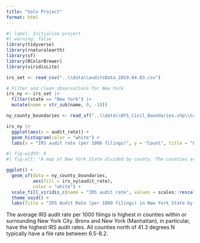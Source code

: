 ```yaml
---
title: "Solo Project"
format: html
---
```


```r
#| label: Initialize project
#| warning: false
library(tidyverse)
library(rnaturalearth)
library(sf)
library(RColorBrewer)
library(viridisLite)
```

```r
irs_set <- read_csv("..\\data\\auditsData_2019.04.03.csv")
```

```r
# Filter and clean observations for New York
irs_ny <- irs_set |>
  filter(state == "New York") |>
  mutate(name = str_sub(name, 0, -18))
```

```r
ny_county_boundaries <- read_sf("..\\data\\NYS_Civil_Boundaries.shp\\Counties.dbf")
```

```r
irs_ny |>
  ggplot(aes(x = audit_rate)) +
  geom_histogram(color = "white") +
  labs(x = "IRS audit rate (per 1000 filings)", y = "Count", title = "Distribution of IRS audit rates in New York State", caption = "Rates calculated using data from 2012-2015. Data source: https://github.com/propublica/auditData")
```


```r
#| fig-width: 8
#| fig-alt: "A map of New York State divided by county. The counties are colored according to the average IRS audit rate per 1000 filings between 2012 and 2015. Westchester County, Kings County (Brooklyn), Queens, New York (Manhattan), Bronx, Suffolk County, and Nassau County have the highest IRS audit rates in the state. In general, audit rates are higher in counties within or surrounding New York City."

ggplot() +
  geom_sf(data = ny_county_boundaries,
          aes(fill = irs_ny$audit_rate),
          color = "white") +
  scale_fill_viridis_c(name = "IRS audit rate", values = scales::rescale(seq(0, 100, by = 5))) +
  theme_void() +
  labs(title = "IRS Audit Rate (per 1000 filings) in New York State by County", x = "Longitude", y = "Latitude", caption = "Rates calculated using data from 2012-2015. Data source: https://github.com/propublica/auditData")
```
The average IRS audit rate per 1000 filings is highest in counties within or surrounding New York City. Bronx and New York (Manhattan), in particular, have the highest IRS audit rates. All counties north of 41.3 degrees N typically have a file rate between 6.5-8.2.
